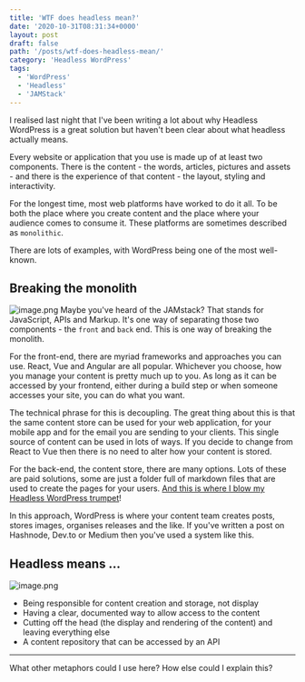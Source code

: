 ```yaml
---
title: 'WTF does headless mean?'
date: '2020-10-31T08:31:34+0000'
layout: post
draft: false
path: '/posts/wtf-does-headless-mean/'
category: 'Headless WordPress'
tags:
  - 'WordPress'
  - 'Headless'
  - 'JAMStack'
---
```

I realised last night that I've been writing a lot about why Headless WordPress is a great solution but haven't been clear about what headless actually means.

Every website or application that you use is made up of at least two components. There is the content - the words, articles, pictures and assets - and there is the experience of that content - the layout, styling and interactivity.

For the longest time, most web platforms have worked to do it all. To be both the place where you create content and the place where your audience comes to consume it. These platforms are sometimes described as `monolithic`.

There are lots of examples, with WordPress being one of the most well-known.

## Breaking the monolith
![image.png](https://cdn.hashnode.com/res/hashnode/image/upload/v1604153824537/O2P9K6YIk.png)
Maybe you've heard of the JAMstack? That stands for JavaScript, APIs and Markup. It's one way of separating those two components - the `front` and `back` end. This is one way of breaking the monolith.

For the front-end, there are myriad frameworks and approaches you can use. React, Vue and Angular are all popular. Whichever you choose, how you manage your content is pretty much up to you. As long as it can be accessed by your frontend, either during a build step or when someone accesses your site, you can do what you want.

The technical phrase for this is decoupling. The great thing about this is that the same content store can be used for your web application, for your mobile app and for the email you are sending to your clients. This single source of content can be used in lots of ways. If you decide to change from React to Vue then there is no need to alter how your content is stored.

For the back-end, the content store, there are many options. Lots of these are paid solutions, some are just a folder full of markdown files that are used to create the pages for your users. [And this is where I blow my Headless WordPress trumpet](https://www.kevincunningham.co.uk/posts/advantages-of-headless-wordpress/)!

In this approach, WordPress is where your content team creates posts, stores images, organises releases and the like. If you've written a post on Hashnode, Dev.to or Medium then you've used a system like this.

## Headless means ...
![image.png](https://cdn.hashnode.com/res/hashnode/image/upload/v1604153489317/4L6YEmPpp.png)
* Being responsible for content creation and storage, not display
* Having a clear, documented way to allow access to the content
* Cutting off the head (the display and rendering of the content) and leaving everything else
* A content repository that can be accessed by an API

---

What other metaphors could I use here? How else could I explain this?

